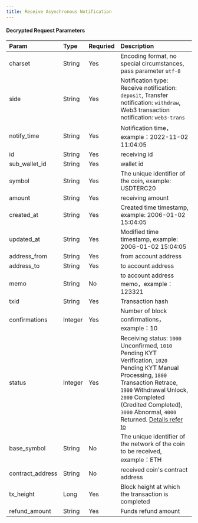 ---
title: Receive Asynchronous Notification
---

#### Decrypted Request Parameters


| Param            | Type    | Requried    | Description                                                  |
| :--------------- | :------ | :---------- | :----------------------------------------------------------- |
| charset          | String  | Yes         | Encoding format, no special circumstances, pass parameter `utf-8` |
| side             | String  | Yes         | Notification type: Receive notification: `deposit`, Transfer notification: `withdraw`, Web3 transaction notification: `web3-trans` |
| notify_time      | String  | Yes         | Notification time，example：2022-11-02 11:04:05               |
| id               | String  | Yes         | receiving id                                                 |
| sub_wallet_id    | String  | Yes         | wallet id                                                    |
| symbol           | String  | Yes         | The unique identifier of the coin, example: USDTERC20        |
| amount           | String  | Yes         | receiving amount                                             |
| created_at       | String  | Yes         | Created time timestamp, example: 2006-01-02 15:04:05         |
| updated_at       | String  | Yes         | Modified time timestamp, example: 2006-01-02 15:04:05        |
| address_from     | String  | Yes         | from account address                                         |
| address_to       | String  | Yes         | to account address                                           |
| memo             | String  | No          | to account address memo，example：123321                     |
| txid             | String  | Yes         | Transaction hash                                             |
| confirmations    | Integer | Yes         | Number of block confirmations，example：10                   |
| status           | Integer | Yes         | Receiving status: `1000` Unconfirmed, `1010` Pending KYT Verification, `1020` Pending KYT Manual Processing, `1800` Transaction Retrace, `1900` Withdrawal Unlock, `2000` Completed (Credited Completed), `3000` Abnormal, `4000` Returned. [Details refer to](/help-center/manage-mpc/transaction/transfer#iii)  |
| base_symbol      | String  | No          | The unique identifier of the network of the coin to be received, example：ETH |
| contract_address | String  | No          | received coin's contract address                             |
| tx_height        | Long    | Yes         | Block height at which the transaction is completed           |
| refund_amount    | String  | Yes         | Funds refund amount                                          |

